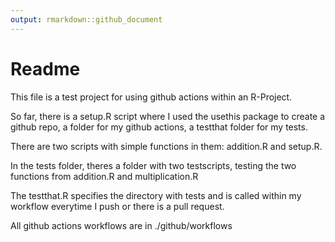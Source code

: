 ```yaml
---
output: rmarkdown::github_document
---
```


# Readme

This file is a test project for using github actions within an R-Project.

So far, there is a setup.R script where I used the usethis package to create a github repo, a folder for my github actions, a testthat folder for my tests.

There are two scripts with simple functions in them: addition.R and setup.R.

In the tests folder, theres a folder with two testscripts, testing the two functions from addition.R and multiplication.R

The testthat.R specifies the directory with tests and is called within my workflow everytime I push or there is a pull request.

All github actions workflows are in ./github/workflows


